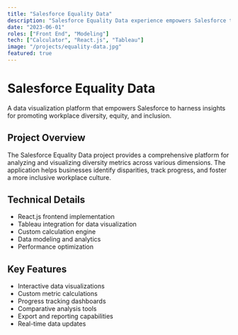 ```yaml
---
title: "Salesforce Equality Data"
description: "Salesforce Equality Data experience empowers Salesforce to harness data-driven insights for promoting workplace diversity, equity, and inclusion."
date: "2023-06-01"
roles: ["Front End", "Modeling"]
tech: ["Calculator", "React.js", "Tableau"]
image: "/projects/equality-data.jpg"
featured: true
---
```


# Salesforce Equality Data

A data visualization platform that empowers Salesforce to harness insights for promoting workplace diversity, equity, and inclusion.

## Project Overview

The Salesforce Equality Data project provides a comprehensive platform for analyzing and visualizing diversity metrics across various dimensions. The application helps businesses identify disparities, track progress, and foster a more inclusive workplace culture.

## Technical Details

- React.js frontend implementation
- Tableau integration for data visualization
- Custom calculation engine
- Data modeling and analytics
- Performance optimization

## Key Features

- Interactive data visualizations
- Custom metric calculations
- Progress tracking dashboards
- Comparative analysis tools
- Export and reporting capabilities
- Real-time data updates
